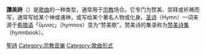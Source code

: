 {{expand english}}
'''讚美詩'''（{{lang-en|Hymn}}）是[[歌曲|歌曲]]的一种类型，通常用于[[宗教|宗教]]场合。它专门为赞美、崇拜或祈祷而写，通常写给某个神或诸神，或写给某个著名人物或化身。[[圣诗|圣诗]]（Hymn）一词来源于[[希腊语|希腊语]]「ὕμνος」（hymnos）意为“赞美歌”。赞美诗的集录称为[[赞美诗集|赞美诗集]]（hymnbook）。

{{Authority control}}
[[Category:聖詩|]]
[[Category:宗教音樂|Category:宗教音樂]]
[[Category:歌曲形式|Category:歌曲形式]]